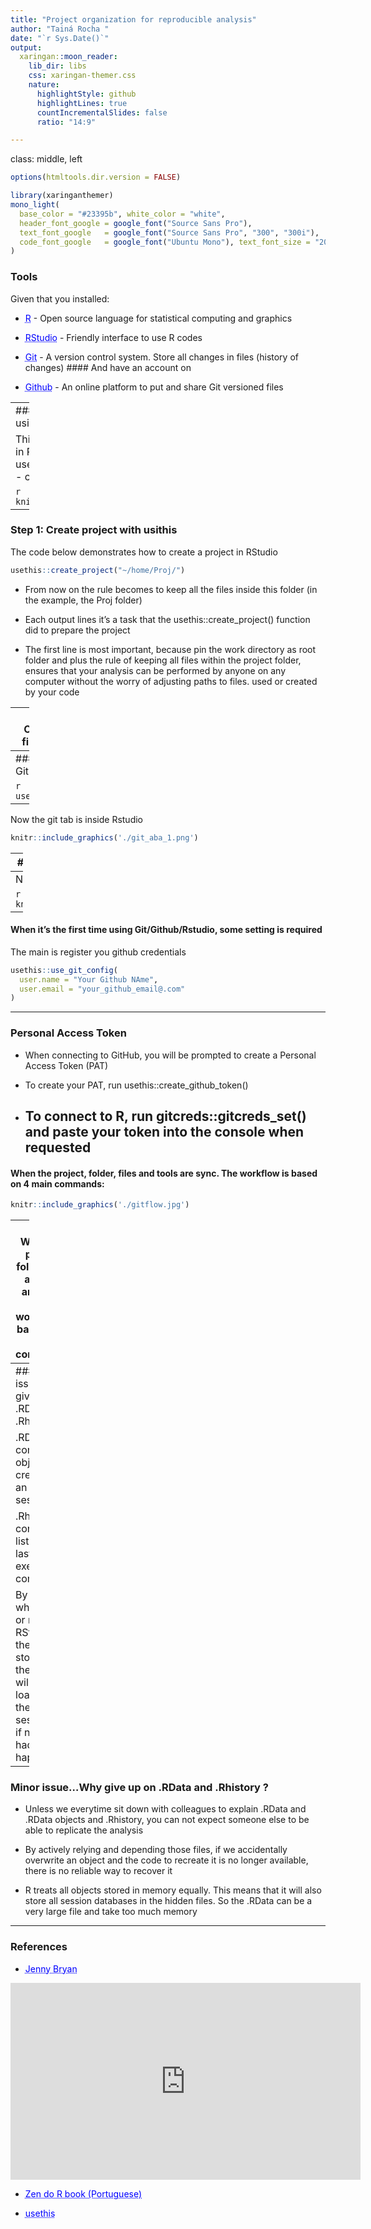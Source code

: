 ```yaml
---
title: "Project organization for reproducible analysis"
author: "Tainá Rocha "
date: "`r Sys.Date()`"
output: 
  xaringan::moon_reader:
    lib_dir: libs
    css: xaringan-themer.css
    nature:
      highlightStyle: github
      highlightLines: true
      countIncrementalSlides: false
      ratio: "14:9" 

---
```


class: middle, left

```r
options(htmltools.dir.version = FALSE)
```

```r
library(xaringanthemer)
mono_light(
  base_color = "#23395b", white_color = "white",
  header_font_google = google_font("Source Sans Pro"),
  text_font_google   = google_font("Source Sans Pro", "300", "300i"),
  code_font_google   = google_font("Ubuntu Mono"), text_font_size = "20px"
)
```

### Tools
Given that you installed:

- <a href="https://www.r-project.org/" style="color: blue; text-decoration: underline;text-decoration-style: dotted;">R</a> - Open source language for statistical computing and graphics 

- <a href="https://www.rstudio.com/products/rstudio/download/" style="color: blue; text-decoration: underline;text-decoration-style: dotted;">RStudio</a> - Friendly interface to use R codes 

-  <a href="https://git-scm.com/book/en/v2/Getting-Started-Installing-Git" style="color: blue; text-decoration: underline;text-decoration-style: dotted;">Git</a> - A version control system. Store all changes in files (history of changes)
#### And have an account on

-  <a href="https://github.com/" style="color: blue; text-decoration: underline;text-decoration-style: dotted;">Github</a> -  An online platform to put and share Git versioned files

---
### To work with those tools simplify using usethis package 

This package helps the entire workflow in R/Rstudio
- create files
- projects
- use Git
- create repositories on GitHub
- create packages

```r

knitr::include_graphics('./logo.png')
```

---

### Step 1: Create project with __usithis__

The code below demonstrates how to create a project in RStudio
```r
usethis::create_project("~/home/Proj/")
```

- From now on the rule becomes to keep all the files inside this folder (in the example, the Proj folder)

- Each output lines it's a task that the usethis::create_project() function did to prepare the project 

- The first line is most important, because pin the work directory as root folder and plus the rule of keeping all files within the project folder, ensures that your analysis can be performed by anyone on any computer without the worry of adjusting paths to files. used or created by your code

---
### Step 2: Organization of files and folders

-  data-raw/: draft scripts and raw data

- data/: To save the structured data (those ready to be analyzed and generate results that we want) 

- R/: only R scripts with functions. The idea is to store in a commonplace everything that we use as an internal tool for the analysis, even as what we want other people to be able to use

-  docs/: If you need to build websites, reports, static dashboards (flexdashboard) related to your project, you can create a folder called docs/ in the root of your project to store these files

- inst/ : Any other file type that does not fit in the previous folders can be placed in the inst/ folder

---
### Step 3: Add Git 

```r
usethis::use_git()
```
--
Now the git tab is inside Rstudio

```r
knitr::include_graphics('./git_aba_1.png')
```
---
### Setp 4: Add local folder project to Github

```r
usethis::use_github()
```
--
Now the Project is also a Repository in Github

```r
knitr::include_graphics('./Proj_github.png')
```

---
#### When it's the first time using Git/Github/Rstudio, some setting is required

The main is register you github credentials  

```r
usethis::use_git_config(
  user.name = "Your Github NAme",
  user.email = "your_github_email@.com"
)

```
---

### Personal Access Token

- When connecting to GitHub, you will be prompted to create a Personal Access Token (PAT)

- To create your PAT, run usethis::create_github_token()

- To connect to R, run gitcreds::gitcreds_set() and paste your token into the console when requested
---

#### When the project, folder, files and tools are sync. The workflow is based on 4 main commands:

```r
knitr::include_graphics('./gitflow.jpg')
```
---
#### When the project, folder, files and tols are sync. The workflow is based on 4 main commands:


```r
knitr::include_graphics('./aba_git.png')
```
---
### Minor issue...Why give up on .RData and .Rhistory ?

.RData contains all objects created by an R session

.Rhistory contains a list of the last executed commands


By default when open or reopen RStudio, the content stored in these files will be loaded in the current session as if nothing had happened

---
### Minor issue...Why give up on .RData and .Rhistory ?

- Unless we everytime sit down with colleagues to explain .RData and .RData objects and .Rhistory, you can not expect someone else to be able to replicate the analysis

- By actively relying and depending those files, if we accidentally overwrite an object and the code to recreate it is no longer available, there is no reliable way to recover it

- R treats all objects stored in memory equally. This means that it will also store all session databases in the hidden files. So the .RData can be a very large file and take too much memory

---

### References 


- <a href="https://jennybryan.org/" style="color: blue; text-decoration: underline;text-decoration-style: dotted;">Jenny Bryan</a> 

<iframe width="560" height="315" src="https://www.youtube.com/embed/ZCeBnQBQ1h8" frameborder="0" allow="accelerometer; autoplay; encrypted-media; gyroscope; picture-in-picture" allowfullscreen></iframe>

- <a href="https://curso-r.github.io/zen-do-r/" style="color: blue; text-decoration: underline;text-decoration-style: dotted;">Zen do R book (Portuguese)</a> 

- <a href="https://usethis.r-lib.org/index.html" style="color: blue; text-decoration: underline;text-decoration-style: dotted;">usethis</a>


